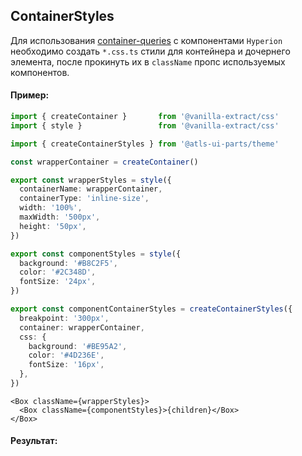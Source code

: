 
<Meta of={ContainerStylesStories} />

## ContainerStyles

Для использования [container-queries](https://developer.mozilla.org/en-US/docs/Web/CSS/CSS_containment/Container_queries)
с компонентами `Hyperion` необходимо создать `*.css.ts` стили для контейнера и дочернего элемента,
после прокинуть их в `className` пропс используемых компонентов.

#### Пример:

```ts
import { createContainer }       from '@vanilla-extract/css'
import { style }                 from '@vanilla-extract/css'

import { createContainerStyles } from '@atls-ui-parts/theme'

const wrapperContainer = createContainer()

export const wrapperStyles = style({
  containerName: wrapperContainer,
  containerType: 'inline-size',
  width: '100%',
  maxWidth: '500px',
  height: '50px',
})

export const componentStyles = style({
  background: '#B8C2F5',
  color: '#2C348D',
  fontSize: '24px',
})

export const componentContainerStyles = createContainerStyles({
  breakpoint: '300px',
  container: wrapperContainer,
  css: {
    background: '#BE95A2',
    color: '#4D236E',
    fontSize: '16px',
  },
})
```

```tsx
<Box className={wrapperStyles}>
  <Box className={componentStyles}>{children}</Box>
</Box>
```

#### Результат:

<Story of={ContainerStylesStories.Base} />

